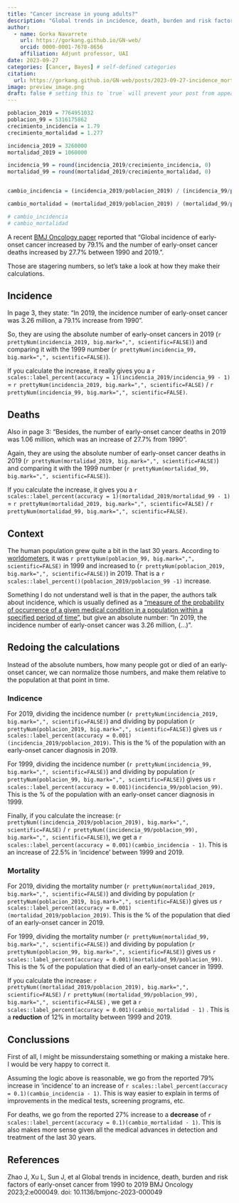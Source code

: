 ```yaml
---
title: "Cancer increase in young adults?"
description: "Global trends in incidence, death, burden and risk factors of early-onset cancer from 1990 to 2019"
author:
  - name: Gorka Navarrete
    url: https://gorkang.github.io/GN-web/
    orcid: 0000-0001-7678-8656
    affiliation: Adjunt professor, UAI
date: 2023-09-27
categories: [Cancer, Bayes] # self-defined categories
citation: 
  url: https://gorkang.github.io/GN-web/posts/2023-09-27-incidence_mortality/ 
image: preview_image.png
draft: false # setting this to `true` will prevent your post from appearing on your listing page until you're ready!
---
```


```r
poblacion_2019 = 7764951032
poblacion_99 = 5316175862
crecimiento_incidencia = 1.79
crecimiento_mortalidad = 1.277

incidencia_2019 = 3260000
mortalidad_2019 = 1060000

incidencia_99 = round(incidencia_2019/crecimiento_incidencia, 0)
mortalidad_99 = round(mortalidad_2019/crecimiento_mortalidad, 0)


cambio_incidencia = (incidencia_2019/poblacion_2019) / (incidencia_99/poblacion_99)

cambio_mortalidad = (mortalidad_2019/poblacion_2019) / (mortalidad_99/poblacion_99)

# cambio_incidencia
# cambio_mortalidad


```

A recent [BMJ Oncology paper](https://bmjoncology.bmj.com/content/2/1/e000049) reported that "Global incidence of early-onset cancer increased by 79.1% and the number of early-onset cancer deaths increased by 27.7% between 1990 and 2019.".

Those are stagering numbers, so let's take a look at how they make their calculations.


## Incidence

In page 3, they state: "In 2019, the incidence number of early-onset cancer was 3.26 million, a 79.1% increase from 1990".

So, they are using the absolute number of early-onset cancers in 2019 (`r prettyNum(incidencia_2019, big.mark=",", scientific=FALSE)`) and comparing it with the 1999 number (`r prettyNum(incidencia_99, big.mark=",", scientific=FALSE)`).

If you calculate the increase, it really gives you a `r scales::label_percent(accuracy = 1)(incidencia_2019/incidencia_99 - 1)` = `r prettyNum(incidencia_2019, big.mark=",", scientific=FALSE)` / `r prettyNum(incidencia_99, big.mark=",", scientific=FALSE)`.

## Deaths

Also in page 3: "Besides, the number of early-onset cancer deaths in 2019 was 1.06 million, which was an increase of 27.7% from 1990".

Again, they are using the absolute number of early-onset cancer deaths in 2019 (`r prettyNum(mortalidad_2019, big.mark=",", scientific=FALSE)`) and comparing it with the 1999 number (`r prettyNum(mortalidad_99, big.mark=",", scientific=FALSE)`).

If you calculate the increase, it gives you a `r scales::label_percent(accuracy = 1)(mortalidad_2019/mortalidad_99 - 1)` = `r prettyNum(mortalidad_2019, big.mark=",", scientific=FALSE)` / `r prettyNum(mortalidad_99, big.mark=",", scientific=FALSE)`.

## Context

The human population grew quite a bit in the last 30 years. According to [worldometers](https://www.worldometers.info/world-population/world-population-by-year/), it was `r prettyNum(poblacion_99, big.mark=",", scientific=FALSE)` in 1999 and increased to (`r prettyNum(poblacion_2019, big.mark=",", scientific=FALSE)`) in 2019. That is a `r scales::label_percent()(poblacion_2019/poblacion_99 -1)` increase.

Something I do not understand well is that in the paper, the authors talk about incidence, which is usually defined as a ["measure of the probability of occurrence of a given medical condition in a population within a specified period of time"](https://en.wikipedia.org/wiki/Incidence_(epidemiology)), but give an absolute number: "In 2019, the incidence number of early-onset cancer was 3.26 million, (...)".

## Redoing the calculations

Instead of the absolute numbers, how many people got or died of an early-onset cancer, we can normalize those numbers, and make them relative to the population at that point in time.

### Indicence

For 2019, dividing the incidence number (`r prettyNum(incidencia_2019, big.mark=",", scientific=FALSE)`) and dividing by population (`r prettyNum(poblacion_2019, big.mark=",", scientific=FALSE)`) gives us `r scales::label_percent(accuracy = 0.001)(incidencia_2019/poblacion_2019)`. This is the % of the population with an early-onset cancer diagnosis in 2019.

For 1999, dividing the incidence number (`r prettyNum(incidencia_99, big.mark=",", scientific=FALSE)`) and dividing by population (`r prettyNum(poblacion_99, big.mark=",", scientific=FALSE)`) gives us `r scales::label_percent(accuracy = 0.001)(incidencia_99/poblacion_99)`. This is the % of the population with an early-onset cancer diagnosis in 1999.

Finally, if you calculate the increase: (`r prettyNum((incidencia_2019/poblacion_2019), big.mark=",", scientific=FALSE)` / `r prettyNum((incidencia_99/poblacion_99), big.mark=",", scientific=FALSE)`), we get a `r scales::label_percent(accuracy = 0.001)(cambio_incidencia - 1)`. This is an increase of 22.5% in 'incidence' between 1999 and 2019.

### Mortality

For 2019, dividing the mortality number (`r prettyNum(mortalidad_2019, big.mark=",", scientific=FALSE)`) and dividing by population (`r prettyNum(poblacion_2019, big.mark=",", scientific=FALSE)`) gives us `r scales::label_percent(accuracy = 0.001)(mortalidad_2019/poblacion_2019)`. This is the % of the population that died of an early-onset cancer in 2019.

For 1999, dividing the mortality number (`r prettyNum(mortalidad_99, big.mark=",", scientific=FALSE)`) and dividing by population (`r prettyNum(poblacion_99, big.mark=",", scientific=FALSE)`) gives us `r scales::label_percent(accuracy = 0.001)(mortalidad_99/poblacion_99)`. This is the % of the population that died of an early-onset cancer in 1999.

If you calculate the increase: `r prettyNum((mortalidad_2019/poblacion_2019), big.mark=",", scientific=FALSE)` / `r prettyNum((mortalidad_99/poblacion_99), big.mark=",", scientific=FALSE)` , we get a `r scales::label_percent(accuracy = 0.001)(cambio_mortalidad - 1)` . This is a **reduction** of 12% in mortality between 1999 and 2019.

## Conclussions

First of all, I might be missunderstaing something or making a mistake here. I would be very happy to correct it.

Assuming the logic above is reasonable, we go from the reported 79% increase in 'incidence' to an increase of `r scales::label_percent(accuracy = 0.1)(cambio_incidencia - 1)`. This is way easier to explain in terms of improvements in the medical tests, screening programs, etc.

For deaths, we go from the reported 27% increase to a **decrease** of `r scales::label_percent(accuracy = 0.1)(cambio_mortalidad - 1)`. This is also makes more sense given all the medical advances in detection and treatment of the last 30 years.

## References

Zhao J, Xu L, Sun J, et al Global trends in incidence, death, burden and risk factors of early-onset cancer from 1990 to 2019 BMJ Oncology 2023;2:e000049. doi: 10.1136/bmjonc-2023-000049
